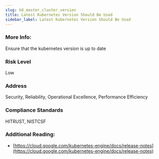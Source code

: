 ```yaml
---
slug: k8_master_cluster_version
title: Latest Kubernetes Version Should Be Used
sidebar_label: Latest Kubernetes Version Should Be Used
---
```


### More Info:

Ensure that the kubernetes version is up to date

### Risk Level

Low

### Address

Security, Reliability, Operational Excellence, Performance Efficiency

### Compliance Standards

HITRUST, NISTCSF

### Additional Reading:

- [https://cloud.google.com/kubernetes-engine/docs/release-notes](https://cloud.google.com/kubernetes-engine/docs/release-notes) 

